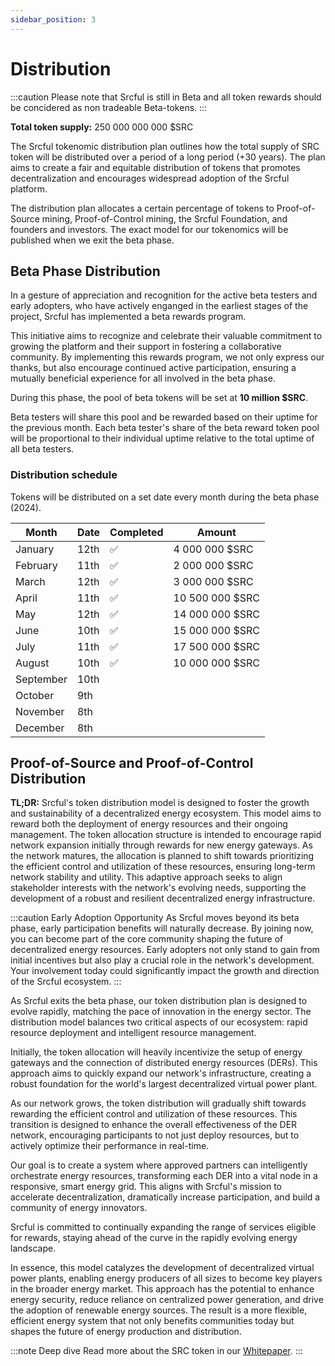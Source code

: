 ```yaml
---
sidebar_position: 3
---
```



# Distribution

:::caution
Please note that Srcful is still in Beta and all token rewards should be concidered as non tradeable Beta-tokens.
:::

**Total token supply:** 250 000 000 000 $SRC

The Srcful tokenomic distribution plan outlines how the total supply of SRC token will be distributed over a period of a long period (+30 years). The plan aims to create a fair and equitable distribution of tokens that promotes decentralization and encourages widespread adoption of the Srcful platform.

The distribution plan allocates a certain percentage of tokens to Proof-of-Source mining, Proof-of-Control mining, the Srcful Foundation, and founders and investors. The exact model for our tokenomics will be published when we exit the beta phase.

## Beta Phase Distribution

In a gesture of appreciation and recognition for the active beta testers and early adopters, who have actively enganged in the earliest stages of the project, Srcful has implemented a beta rewards program.

This initiative aims to recognize and celebrate their valuable commitment to growing the platform and their support in fostering a collaborative community. By implementing this rewards program, we not only express our thanks, but also encourage continued active participation, ensuring a mutually beneficial experience for all involved in the beta phase.

During this phase, the pool of beta tokens will be set at **10 million $SRC**. 

Beta testers will share this pool and be rewarded based on their uptime for the previous month. Each beta tester's share of the beta reward token pool will be proportional to their individual uptime relative to the total uptime of all beta testers.
### Distribution schedule

Tokens will be distributed on a set date every month during the beta phase (2024).

| Month     | Date | Completed | Amount         |
| --------- | ---- | --------- | -------------- |
| January   | 12th | ✅        | 4 000 000 $SRC  |
| February  | 11th | ✅        | 2 000 000 $SRC  |
| March     | 12th | ✅        | 3 000 000 $SRC  |
| April     | 11th | ✅        | 10 500 000 $SRC |
| May       | 12th | ✅        | 14 000 000 $SRC |
| June      | 10th | ✅        | 15 000 000 $SRC |
| July      | 11th | ✅        | 17 500 000 $SRC |
| August    | 10th | ✅        | 10 000 000 $SRC |
| September | 10th |
| October   | 9th  |
| November  | 8th  |
| December  | 8th  |

## Proof-of-Source and Proof-of-Control Distribution

**TL;DR:** Srcful's token distribution model is designed to foster the growth and sustainability of a decentralized energy ecosystem. This model aims to reward both the deployment of energy resources and their ongoing management. The token allocation structure is intended to encourage rapid network expansion initially through rewards for new energy gateways. As the network matures, the allocation is planned to shift towards prioritizing the efficient control and utilization of these resources, ensuring long-term network stability and utility. This adaptive approach seeks to align stakeholder interests with the network's evolving needs, supporting the development of a robust and resilient decentralized energy infrastructure.

:::caution Early Adoption Opportunity
As Srcful moves beyond its beta phase, early participation benefits will naturally decrease. By joining now, you can become part of the core community shaping the future of decentralized energy resources. Early adopters not only stand to gain from initial incentives but also play a crucial role in the network's development. Your involvement today could significantly impact the growth and direction of the Srcful ecosystem.
:::

As Srcful exits the beta phase, our token distribution plan is designed to evolve rapidly, matching the pace of innovation in the energy sector. The distribution model balances two critical aspects of our ecosystem: rapid resource deployment and intelligent resource management.

Initially, the token allocation will heavily incentivize the setup of energy gateways and the connection of distributed energy resources (DERs). This approach aims to quickly expand our network's infrastructure, creating a robust foundation for the world's largest decentralized virtual power plant.

As our network grows, the token distribution will gradually shift towards rewarding the efficient control and utilization of these resources. This transition is designed to enhance the overall effectiveness of the DER network, encouraging participants to not just deploy resources, but to actively optimize their performance in real-time.

Our goal is to create a system where approved partners can intelligently orchestrate energy resources, transforming each DER into a vital node in a responsive, smart energy grid. This aligns with Srcful's mission to accelerate decentralization, dramatically increase participation, and build a community of energy innovators.

Srcful is committed to continually expanding the range of services eligible for rewards, staying ahead of the curve in the rapidly evolving energy landscape.

In essence, this model catalyzes the development of decentralized virtual power plants, enabling energy producers of all sizes to become key players in the broader energy market. This approach has the potential to enhance energy security, reduce reliance on centralized power generation, and drive the adoption of renewable energy sources. The result is a more flexible, efficient energy system that not only benefits communities today but shapes the future of energy production and distribution.

:::note Deep dive
Read more about the SRC token in our <a href="../Whitepaper/src-token/">Whitepaper</a>.
:::
